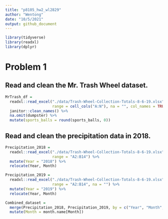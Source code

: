 ```yaml
---
title: "p8105_hw2_wl2829"
author: "Wentong"
date: "10/5/2021"
output: github_document
---
```


```r
library(tidyverse)
library(readxl)
library(dplyr)
```

# Problem 1

## Read and clean the Mr. Trash Wheel dataset.
```r
MrTrash_df = 
  readxl::read_excel("./data/Trash-Wheel-Collection-Totals-8-6-19.xlsx", sheet = 1, 
                     range = cell_cols("A:N"), na = "", col_names = TRUE) %>% 
  janitor::clean_names() %>% 
  na.omit(dumpster) %>% 
  mutate(sports_balls = round(sports_balls, 0))
```

## Read and clean the precipitation data in 2018.

```r
Precipitation_2018 = 
  readxl::read_excel("./data/Trash-Wheel-Collection-Totals-8-6-19.xlsx", sheet = 5, 
                     range = "A2:B14") %>% 
  mutate(Year = "2018") %>%
  relocate(Year, Month)

Precipitation_2019 =
  readxl::read_excel("./data/Trash-Wheel-Collection-Totals-8-6-19.xlsx", sheet = 4, 
                     range = "A2:B14", na = "") %>% 
  mutate(Year = "2019") %>% 
  relocate(Year, Month)

Combined_dataset = 
  merge(Precipitation_2018, Precipitation_2019, by = c("Year", "Month", "Total"), all = TRUE) %>% 
  mutate(Month = month.name[Month])
```

